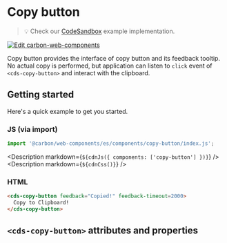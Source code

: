 
# Copy button

> 💡 Check our
> [CodeSandbox](https://codesandbox.io/s/github/carbon-design-system/carbon-for-ibm-dotcom/tree/main/packages/carbon-web-components/examples/codesandbox/basic/components/copy-button)
> example implementation.

[![Edit carbon-web-components](https://codesandbox.io/static/img/play-codesandbox.svg)](https://codesandbox.io/s/github/carbon-design-system/carbon-for-ibm-dotcom/tree/main/packages/carbon-web-components/examples/codesandbox/basic/components/copy-button)

Copy button provides the interface of copy button and its feedback tooltip. No
actual copy is performed, but application can listen to `click` event of
`<cds-copy-button>` and interact with the clipboard.

## Getting started

Here's a quick example to get you started.

### JS (via import)

```javascript
import '@carbon/web-components/es/components/copy-button/index.js';
```

<Description markdown={`${cdnJs({ components: ['copy-button'] })}`} />
<Description markdown={`${cdnCss()}`} />

### HTML

```html
<cds-copy-button feedback="Copied!" feedback-timeout=2000>
  Copy to Clipboard!
</cds-copy-button>
```

## `<cds-copy-button>` attributes and properties

<Props of="cds-copy-button" />
